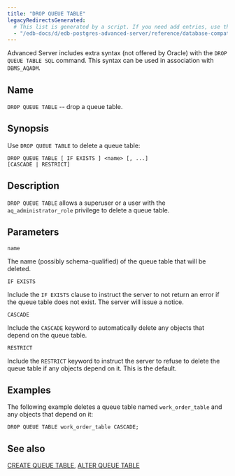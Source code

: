 ```yaml
---
title: "DROP QUEUE TABLE"
legacyRedirectsGenerated:
  # This list is generated by a script. If you need add entries, use the `legacyRedirects` key.
  - "/edb-docs/d/edb-postgres-advanced-server/reference/database-compatibility-for-oracle-developers-reference-guide/9.6/Database_Compatibility_for_Oracle_Developers_Reference_Guide.1.067.html"
---
```


<div id="drop_queue_table" class="registered_link"></div>

Advanced Server includes extra syntax (not offered by Oracle) with the `DROP QUEUE TABLE SQL` command. This syntax can be used in association with `DBMS_AQADM`.

## Name

`DROP QUEUE TABLE` -- drop a queue table.

## Synopsis

Use `DROP QUEUE TABLE` to delete a queue table:

```text
DROP QUEUE TABLE [ IF EXISTS ] <name> [, ...]
[CASCADE | RESTRICT]
```

## Description

`DROP QUEUE TABLE` allows a superuser or a user with the `aq_administrator_role` privilege to delete a queue table.

## Parameters

`name`

 The name (possibly schema-qualified) of the queue table that will be deleted.

`IF EXISTS`

 Include the `IF EXISTS` clause to instruct the server to not return an error if the queue table does not exist. The server will issue a notice.

`CASCADE`

 Include the `CASCADE` keyword to automatically delete any objects that depend on the queue table.

`RESTRICT`

 Include the `RESTRICT` keyword to instruct the server to refuse to delete the queue table if any objects depend on it. This is the default.

## Examples

The following example deletes a queue table named `work_order_table` and any objects that depend on it:

```text
DROP QUEUE TABLE work_order_table CASCADE;
```

## See also

[CREATE QUEUE TABLE](31_create_queue_table/#create_queue_table), [ALTER QUEUE TABLE](07_alter_queue_table/#alter_queue_table)
